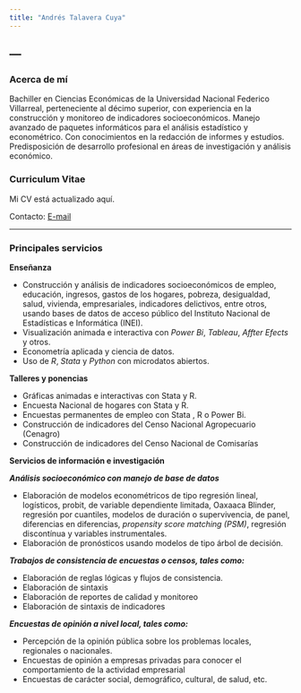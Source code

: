 ```yaml
---
title: "Andrés Talavera Cuya"
---
```


---
---

### Acerca de mí ### 

Bachiller en Ciencias Económicas de la Universidad Nacional Federico Villarreal, perteneciente al décimo superior, con experiencia en la construcción y monitoreo de indicadores socioeconómicos. Manejo avanzado de paquetes informáticos para el análisis estadístico y econométrico. Con conocimientos en la redacción de informes y estudios. Predisposición de desarrollo profesional en áreas de investigación y análisis económico.


### Curriculum Vitae ### 

Mi CV está actualizado aquí. 



Contacto: [E-mail](mailto:atalaveracuya@gmail.com)\

---

### Principales servicios ### 

**Enseñanza**\

-  Construcción y análisis de indicadores socioeconómicos de empleo, educación, ingresos, gastos de los hogares, pobreza, desigualdad, salud, vivienda, empresariales, indicadores delictivos, entre otros, usando bases de datos de acceso público del Instituto Nacional de Estadísticas e Informática (INEI).
-  Visualización animada e interactiva con _Power Bi_, _Tableau_, _Affter Efects_ y otros. 
-  Econometría aplicada y ciencia de datos.
-  Uso de _R_, _Stata_ y _Python_ con microdatos abiertos.

**Talleres y ponencias ** 

  - Gráficas animadas e interactivas con Stata y R. 
  - Encuesta Nacional de hogares con Stata y R.  
  - Encuestas permanentes de empleo con Stata , R o Power Bi.
  - Construcción de indicadores del Censo Nacional Agropecuario (Cenagro)
  - Construcción de indicadores del Censo Nacional de Comisarías 

**Servicios de información e investigación** 

  ***Análisis socioeconómico con manejo de base de datos***
  
  - Elaboración de modelos econométricos de tipo regresión lineal, logísticos, probit, de variable dependiente limitada, Oaxaaca Blinder, regresión por cuantiles, modelos de duración o supervivencia, de panel, diferencias en diferencias, _propensity score matching (PSM)_, regresión discontínua y variables instrumentales.
  - Elaboración de pronósticos usando modelos de tipo árbol de decisión. 
  
  ***Trabajos de consistencia de encuestas o censos, tales como:***
  
  - Elaboración de reglas lógicas y flujos de consistencia. 
  - Elaboración de sintaxis
  - Elaboración de reportes de calidad y monitoreo 
  - Elaboración de sintaxis de indicadores
 
  ***Encuestas de opinión a nivel local, tales como:***
  
  - Percepción de la opinión pública sobre los problemas locales, regionales o            nacionales. 
  - Encuestas de opinión a empresas privadas para conocer el comportamiento de la         actividad empresarial
  - Encuestas de carácter social, demográfico, cultural, de salud, etc. 


